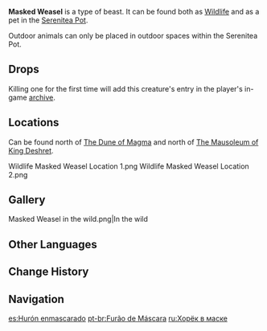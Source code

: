 {{Stub}}
{{Furnishing Infobox
|id             = 369165
|image          = Wildlife Masked Weasel Icon.png
|category       = Animal
|subcategory    = Outdoor Creature
|quality        = 3
|adeptal_energy = 100
|load           = 350
|reduced_load   = 350
|description    = An agile, mischievous little prankster.<br />Its dark face gives the impression of a mask-wearing bandit, but in truth these creatures are a gentle and friendly sort, and will rarely steal from human dwellings. Even so, the good nature of Masked Weasels will sometimes be taken advantage of by people of less good intent, using these creatures to satisfy their selfish desires for ill-gotten gain.<br />Now that they are guests in the Serenitea Pot, the Masked Weasels maintain good relations with the other animals. Yes, they may make some mischief at times, such as sneaking up to pluck feathers from birds, which they then use to play with the innocent desert foxes or cats... and yes, sometimes they play-act as knights by riding on Forest Boars... Nonetheless, they are always the first on the frontline to lend their aid and excellent senses to other animals in need. For example, they can be found coming to the rescue of Crabs who have fallen into holes, before pulling the insensate Quicksand Unagi out of those very same holes.
|lbType         = Wildlife
|lbFamily       = Beasts
|lbGroup        = Weasels
|source1        = Omni-Ubiquity Net
}}
{{Description|An agile, mischievous little prankster.<br />Its dark face gives the impression of a mask-wearing bandit, but in truth these creatures are a gentle and friendly sort, and will rarely steal from human dwellings. Even so, the good nature of Masked Weasels will sometimes be taken advantage of by people of less good intent, using these creatures to satisfy their selfish desires for ill-gotten gain.|[[Archive]] Description}}
'''Masked Weasel''' is a type of beast. It can be found both as [[Wildlife]] and as a pet in the [[Serenitea Pot]].

Outdoor animals can only be placed in outdoor spaces within the Serenitea Pot.

==Drops==
{{Card|Raw Meat|1}}

Killing one for the first time will add this creature's entry in the player's in-game [[archive]].

==Locations==
Can be found north of [[The Dune of Magma]] and north of [[The Mausoleum of King Deshret]].
<gallery>
Wildlife Masked Weasel Location 1.png
Wildlife Masked Weasel Location 2.png
</gallery>

==Gallery==
<gallery>
Masked Weasel in the wild.png|In the wild
</gallery>

==Other Languages==
{{Other Languages
|default_hidden = 1
|en      = Masked Weasel
|zhs     = 面具鼬
|zhs_rm  = Miànjù-yòu
|zht     = 面具鼬
|zht_rm  = Miànjù-yòu
|ja      = 仮面イタチ
|ja_rm   = Kamen Itachi
|ko      = 가면 족제비
|ko_rm   = Gamyeon Jokjebi
|es      = Hurón enmascarado
|fr      = Belette masquée
|ru      = Хорёк в маске
|th      = Masked Weasel
|vi      = Chồn Sóc Mặt Nạ
|de      = Maskenmarder
|id      = Masked Weasel
|pt      = Furão de Máscara
|tr      = Maskeli Gelincik
|it      = Donnola mascherata
}}

==Change History==
{{Change History|3.1}}

==Navigation==
{{Wildlife Navbox|state=collapsed}}
{{Furnishing Navbox/Living|Animal}}

[[es:Hurón enmascarado]]
[[pt-br:Furão de Máscara]]
[[ru:Хорёк в маске]]